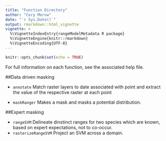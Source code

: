 ```yaml
---
title: "Function Directory"
author: "Cory Merow"
date: "`r Sys.Date()`"
output: rmarkdown::html_vignette
vignette: >
  %\VignetteIndexEntry{rangeModelMetadata R package}
  %\VignetteEngine{knitr::rmarkdown}
  %\VignetteEncoding{UTF-8}
---
```


```r
knitr::opts_chunk$set(echo = TRUE)
```

For full information on each function, see the associated help file.

##Data driven masking 

* `annotate` Match raster layers to date associated with point and extract the value of the respective raster at each point

* `maskRanger` Makes a mask and masks a potential distribution. 


##Expert masking 

* `rangeSVM` Delineate dinstinct ranges for two species which are known, based on expert expectations, not to co-occur. 
* `rasterizeRangeSVM` Project an SVM across a domain.


